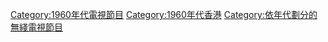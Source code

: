 [[Category:1960年代電視節目|Category:1960年代電視節目]]
[[Category:1960年代香港|Category:1960年代香港]]
[[Category:依年代劃分的無綫電視節目|Category:依年代劃分的無綫電視節目]]